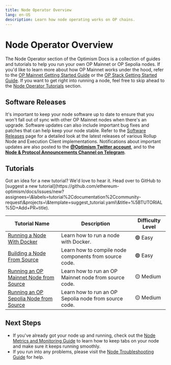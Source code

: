 ```yaml
---
title: Node Operator Overview
lang: en-US
description: Learn how node operating works on OP chains.
---
```



# Node Operator Overview

The Node Operator section of the Optimism Docs is a collection of guides and tutorials to help you run your own OP Mainnet or OP Sepolia nodes.
If you'd like to learn more about how OP Mainnet works under the hood, refer to the [OP Mainnet Getting Started Guide](/chain/getting-started) or the [OP Stack Getting Started Guide](/stack/getting-started).
If you want to get right into running a node, feel free to skip ahead to the [Node Operator Tutorials](#node-operator-tutorials) section.

## Software Releases

It's important to keep your node software up to date to ensure that you won't fall out of sync with other OP Mainnet nodes when there's an upgrade.
Software updates can also include important bug fixes and patches that can help keep your node stable.
Refer to the [Software Releases](/builders/node-operators/releases) page for a detailed look at the latest releases of various Rollup Node and Execution Client implementations.
Notifications about important updates are also posted to the [**@Optimism Twitter account**](https://twitter.com/optimism), and to the [**Node & Protocol Announcements Channel on Telegram**](https://t.me/+caq1Ukfp29c0Mzcx).

## Tutorials

<Callout>
  Got an idea for a new tutorial?
  We'd love to hear it.
  Head over to GitHub to [suggest a new tutorial](https://github.com/ethereum-optimism/docs/issues/new?assignees=\&labels=tutorial%2Cdocumentation%2Ccommunity-request\&projects=\&template=suggest_tutorial.yaml\&title=%5BTUTORIAL%5D+Add+PR+title).
</Callout>

| Tutorial Name                                               | Description                                            | Difficulty Level |
| ----------------------------------------------------------- | ------------------------------------------------------ | ---------------- |
| [Running a Node With Docker](tutorials/node-from-docker)    | Learn how to run a node with Docker.                   | 🟢 Easy          |
| [Building a Node From Source](tutorials/node-from-source)   | Learn how to compile node components from source code. | 🟢 Easy          |
| [Running an OP Mainnet Node from Source](tutorials/mainnet) | Learn how to run an OP Mainnet node from source code.  | 🟡 Medium        |
| [Running an OP Sepolia Node from Source](tutorials/testnet) | Learn how to run an OP Sepolia node from source code.  | 🟡 Medium        |

## Next Steps

*   If you've already got your node up and running, check out the [Node Metrics and Monitoring Guide](./management/metrics) to learn how to keep tabs on your node and make sure it keeps running smoothly.
*   If you run into any problems, please visit the [Node Troubleshooting Guide](./management/troubleshooting) for help.
